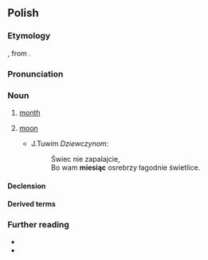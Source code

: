 ==Polish==
{{wp|lang=pl}}

===Etymology===
{{inh+|pl|sla-pro|*měsęcь}}, from {{der|pl|ine-pro|*mḗh₁n̥s}}.

===Pronunciation===
{{pl-p|a=pl-miesiąc.ogg}}

===Noun===
{{pl-noun|m-in|dim=miesiączek}}

# [[month]]
# {{lb|pl|poetic}} [[moon]]
#: {{syn|gl|księżyc}}
#* J.Tuwim ''Dziewczynom'':
#*: Świec nie zapalajcie,
#*: Bo wam '''miesiąc''' osrebrzy łagodnie świetlice.

====Declension====
{{pl-decl-noun-masc-inani|miesią|c|a|genp=miesięcy}}

====Derived terms====
{{col3|pl|miesięczny|miesiączka}}

===Further reading===
* {{R:pl:WSJP}}
* {{R:pl:PWN}}

{{C|pl|Celestial bodies|Time|Months|Gregorian calendar months}}